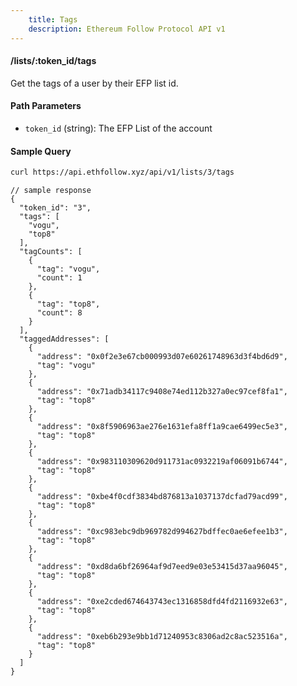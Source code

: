 ```yaml
---
    title: Tags
    description: Ethereum Follow Protocol API v1
---
```


#### /lists/\:token_id/tags
Get the tags of a user by their EFP list id. 

#### Path Parameters
- `token_id` (string): The EFP List of the account

#### Sample Query
```sh
curl https://api.ethfollow.xyz/api/v1/lists/3/tags
```

```jsonc
// sample response
{
  "token_id": "3",
  "tags": [
    "vogu",
    "top8"
  ],
  "tagCounts": [
    {
      "tag": "vogu",
      "count": 1
    },
    {
      "tag": "top8",
      "count": 8
    }
  ],
  "taggedAddresses": [
    {
      "address": "0x0f2e3e67cb000993d07e60261748963d3f4bd6d9",
      "tag": "vogu"
    },
    {
      "address": "0x71adb34117c9408e74ed112b327a0ec97cef8fa1",
      "tag": "top8"
    },
    {
      "address": "0x8f5906963ae276e1631efa8ff1a9cae6499ec5e3",
      "tag": "top8"
    },
    {
      "address": "0x983110309620d911731ac0932219af06091b6744",
      "tag": "top8"
    },
    {
      "address": "0xbe4f0cdf3834bd876813a1037137dcfad79acd99",
      "tag": "top8"
    },
    {
      "address": "0xc983ebc9db969782d994627bdffec0ae6efee1b3",
      "tag": "top8"
    },
    {
      "address": "0xd8da6bf26964af9d7eed9e03e53415d37aa96045",
      "tag": "top8"
    },
    {
      "address": "0xe2cded674643743ec1316858dfd4fd2116932e63",
      "tag": "top8"
    },
    {
      "address": "0xeb6b293e9bb1d71240953c8306ad2c8ac523516a",
      "tag": "top8"
    }
  ]
}
```